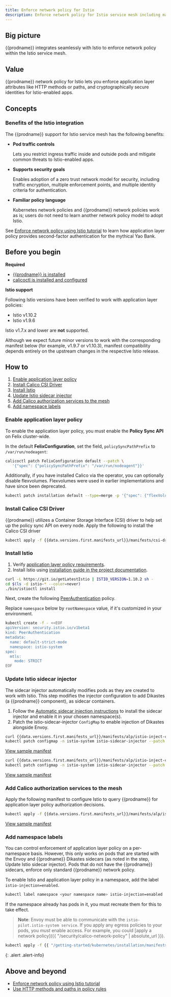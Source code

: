 ```yaml
---
title: Enforce network policy for Istio
description: Enforce network policy for Istio service mesh including matching on HTTP methods and paths.
---
```




## Big picture

{{prodname}} integrates seamlessly with Istio to enforce network policy within the Istio service mesh.

## Value

{{prodname}} network policy for Istio lets you enforce application layer attributes like HTTP methods or paths, and cryptographically secure identities for Istio-enabled apps.

## Concepts

### Benefits of the Istio integration

The {{prodname}} support for Istio service mesh has the following benefits:

- **Pod traffic controls**

  Lets you restrict ingress traffic inside and outside pods and mitigate common threats to Istio-enabled apps.

- **Supports security goals**

  Enables adoption of a zero trust network model for security, including traffic encryption, multiple enforcement points, and multiple identity criteria for authentication.

- **Familiar policy language**

  Kubernetes network policies and {{prodname}} network policies work as is; users do not need to learn another network policy model to adopt Istio.

See [Enforce network policy using Istio tutorial](/security/tutorials/app-layer-policy/enforce-policy-istio) to learn how application layer policy provides second-factor authentication for the mythical Yao Bank.

## Before you begin

**Required**

- [{{prodname}} is installed](../../getting-started/kubernetes/index.mdx)
- [calicoctl is installed and configured](../../maintenance/clis/calicoctl/install.mdx)

**Istio support**

Following Istio versions have been verified to work with application layer policies:
- Istio v1.10.2
- Istio v1.9.6

Istio v1.7.x and lower are **not** supported.

Although we expect future minor versions to work with the corresponding manifest below (for example, v1.9.7 or v1.10.3), manifest compatibility depends entirely on the upstream changes in the respective Istio release.

## How to

1. [Enable application layer policy](#enable-application-layer-policy)
1. [Install Calico CSI Driver](#install-calico-csi-driver)
1. [Install Istio](#install-istio)
1. [Update Istio sidecar injector](#update-istio-sidecar-injector)
1. [Add Calico authorization services to the mesh](#add-calico-authorization-services-to-the-mesh)
1. [Add namespace labels](#add-namespace-labels)

### Enable application layer policy

To enable the application layer policy, you must enable the **Policy Sync API** on Felix cluster-wide.

In the default **FelixConfiguration**, set the field, `policySyncPathPrefix` to `/var/run/nodeagent`:

```bash
calicoctl patch FelixConfiguration default --patch \
   '{"spec": {"policySyncPathPrefix": "/var/run/nodeagent"}}'
```

Additionally, if you have installed Calico via the operator, you can optionally disable flexvolumes.
Flexvolumes were used in earlier implementations and have since been deprecated.

```bash
kubectl patch installation default --type=merge -p '{"spec": {"flexVolumePath": "None"}}'
```

### Install Calico CSI Driver

{{prodname}} utilizes a Container Storage Interface (CSI) driver to help set up the policy sync API on every node.
Apply the following to install the Calico CSI driver

```bash
kubectl apply -f {{data.versions.first.manifests_url}}/manifests/csi-driver.yaml
```

### Install Istio

1. Verify [application layer policy requirements](../../getting-started/kubernetes/requirements.mdx#application-layer-policy-requirements).
1. Install Istio using [installation guide in the project documentation](https://istio.io/v1.9/docs/setup/install/).

```bash
curl -L https://git.io/getLatestIstio | ISTIO_VERSION=1.10.2 sh -
cd $(ls -d istio-* --color=never)
./bin/istioctl install
```

Next, create the following [PeerAuthentication](https://istio.io/latest/docs/reference/config/security/peer_authentication/) policy.

Replace `namespace` below by `rootNamespace` value, if it's customized in your environment.

```bash
kubectl create -f - <<EOF
apiVersion: security.istio.io/v1beta1
kind: PeerAuthentication
metadata:
  name: default-strict-mode
  namespace: istio-system
spec:
  mtls:
    mode: STRICT
EOF
```

### Update Istio sidecar injector

The sidecar injector automatically modifies pods as they are created to work with Istio. This step modifies the injector configuration to add Dikastes (a {{prodname}} component), as sidecar containers.

1. Follow the [Automatic sidecar injection instructions](https://archive.istio.io/v1.9/docs/setup/additional-setup/sidecar-injection/#automatic-sidecar-injection) to install the sidecar injector and enable it in your chosen namespace(s).
1. Patch the istio-sidecar-injector `ConfigMap` to enable injection of Dikastes alongside Envoy.

<Tabs>
<TabItem label="Istio v1.10.x" value="Istio v1.10.x-0">

```bash
curl {{data.versions.first.manifests_url}}/manifests/alp/istio-inject-configmap-1.10.yaml -o istio-inject-configmap.yaml
kubectl patch configmap -n istio-system istio-sidecar-injector --patch "$(cat istio-inject-configmap.yaml)"
```

[View sample manifest]({{data.versions.first.manifests_url}}/manifests/alp/istio-inject-configmap-1.10.yaml)

</TabItem>
<TabItem label="Istio v1.9.x" value="Istio v1.9.x-1">

```bash
curl {{data.versions.first.manifests_url}}/manifests/alp/istio-inject-configmap-1.9.yaml -o istio-inject-configmap.yaml
kubectl patch configmap -n istio-system istio-sidecar-injector --patch "$(cat istio-inject-configmap.yaml)"
```

[View sample manifest]({{data.versions.first.manifests_url}}/manifests/alp/istio-inject-configmap-1.9.yaml)

</TabItem>
</Tabs>

### Add Calico authorization services to the mesh

Apply the following manifest to configure Istio to query {{prodname}} for application layer policy authorization decisions.

<Tabs>
<TabItem label="Istio v1.10.x and v1.9.x" value="Istio v1.10.x and v1.9.x-2">

```bash
kubectl apply -f {{data.versions.first.manifests_url}}/manifests/alp/istio-app-layer-policy-envoy-v3.yaml
```
[View sample manifest]({{data.versions.first.manifests_url}}/manifests/alp/istio-app-layer-policy-envoy-v3.yaml)

</TabItem>
</Tabs>

### Add namespace labels

You can control enforcement of application layer policy on a per-namespace basis. However, this only works on pods that are started with the Envoy and {{prodname}} Dikastes sidecars (as noted in the step, Update Istio sidecar injector). Pods that do not have the {{prodname}} sidecars, enforce only standard {{prodname}} network policy.

To enable Istio and application layer policy in a namespace, add the label `istio-injection=enabled`.

```bash
kubectl label namespace <your namespace name> istio-injection=enabled
```

If the namespace already has pods in it, you must recreate them for this to take effect.

>**Note**: Envoy must be able to communicate with the `istio-pilot.istio-system service`. If you apply any egress policies to your pods, you *must* enable access. For example, you could [apply a network policy]({{ "/security/calico-network-policy" | absolute_url }}).
```bash
kubectl apply -f {{ "/getting-started/kubernetes/installation/manifests/app-layer-policy/allow-istio-pilot.yaml" | absolute_url }}
```
{: .alert .alert-info}

## Above and beyond

- [Enforce network policy using Istio tutorial](/security/tutorials/app-layer-policy/enforce-policy-istio)
- [Use HTTP methods and paths in policy rules](/security/http-methods)
